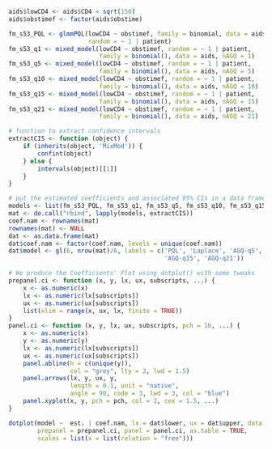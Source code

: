 ```r
aids$lowCD4 <- aids$CD4 < sqrt(150)
aids$obstimef <- factor(aids$obstime)

fm_s53_PQL <- glmmPQL(lowCD4 ~ obstimef, family = binomial, data = aids, 
                      random = ~ 1 | patient)
fm_s53_q1 <- mixed_model(lowCD4 ~ obstimef, random = ~ 1 | patient, 
                         family = binomial(), data = aids, nAGQ = 1)
fm_s53_q5 <- mixed_model(lowCD4 ~ obstimef, random = ~ 1 | patient, 
                         family = binomial(), data = aids, nAGQ = 5)
fm_s53_q10 <- mixed_model(lowCD4 ~ obstimef, random = ~ 1 | patient, 
                         family = binomial(), data = aids, nAGQ = 10)
fm_s53_q15 <- mixed_model(lowCD4 ~ obstimef, random = ~ 1 | patient, 
                         family = binomial(), data = aids, nAGQ = 15)
fm_s53_q21 <- mixed_model(lowCD4 ~ obstimef, random = ~ 1 | patient, 
                         family = binomial(), data = aids, nAGQ = 21)

# function to extract confidence intervals
extractCIS <- function (object) {
    if (inherits(object, 'MixMod')) {
        confint(object)
    } else {
        intervals(object)[[1]]
    }
}

# put the estimated coefficients and associated 95% CIs in a data frame
models <- list(fm_s53_PQL, fm_s53_q1, fm_s53_q5, fm_s53_q10, fm_s53_q15, fm_s53_q21)
mat <- do.call("rbind", lapply(models, extractCIS))
coef.nam <- rownames(mat)
rownames(mat) <- NULL
dat <- as.data.frame(mat)
dat$coef.nam <- factor(coef.nam, levels = unique(coef.nam))
dat$model <- gl(6, nrow(mat)/6, labels = c('PQL', 'Laplace', 'AGQ-q5', 'AGQ-q10', 
                                           'AGQ-q15', 'AGQ-q21'))

# We produce the Coefficients' Plot using dotplot() with some tweaks
prepanel.ci <- function (x, y, lx, ux, subscripts, ...) {
    x <- as.numeric(x)
    lx <- as.numeric(lx[subscripts])
    ux <- as.numeric(ux[subscripts])
    list(xlim = range(x, ux, lx, finite = TRUE))
}
panel.ci <- function (x, y, lx, ux, subscripts, pch = 16, ...) {
    x <- as.numeric(x)
    y <- as.numeric(y)
    lx <- as.numeric(lx[subscripts])
    ux <- as.numeric(ux[subscripts])
    panel.abline(h = c(unique(y)), 
                 col = "grey", lty = 2, lwd = 1.5)
    panel.arrows(lx, y, ux, y,
                 length = 0.1, unit = "native",
                 angle = 90, code = 3, lwd = 3, col = "blue")
    panel.xyplot(x, y, pch = pch, col = 2, cex = 1.5, ...)
}

dotplot(model ~  est. | coef.nam, lx = dat$lower, ux = dat$upper, data = dat, xlab = "",
        prepanel = prepanel.ci, panel = panel.ci, as.table = TRUE,
        scales = list(x = list(relation = "free")))
```
